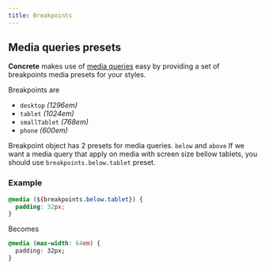 ```yaml
---
title: Breakpoints
---
```


## Media queries presets

**Concrete** makes use of [media queries](https://developer.mozilla.org/fr/docs/Web/CSS/Media_Queries/Using_media_queries)
easy by providing a set of breakpoints media presets for your styles.

Breakpoints are

- `desktop` _(1296em)_
- `tablet` _(1024em)_
- `smallTablet` _(768em)_
- `phone` _(600em)_

Breakpoint object has 2 presets for media queries. `below` and `above`
If we want a media query that apply on media with screen size bellow tablets,
you should use `breakpoints.below.tablet` preset.

### Example

```scss
@media (${breakpoints.below.tablet}) {
  padding: 32px;
}
```

Becomes

```css
@media (max-width: 64em) {
  padding: 32px;
}
```
